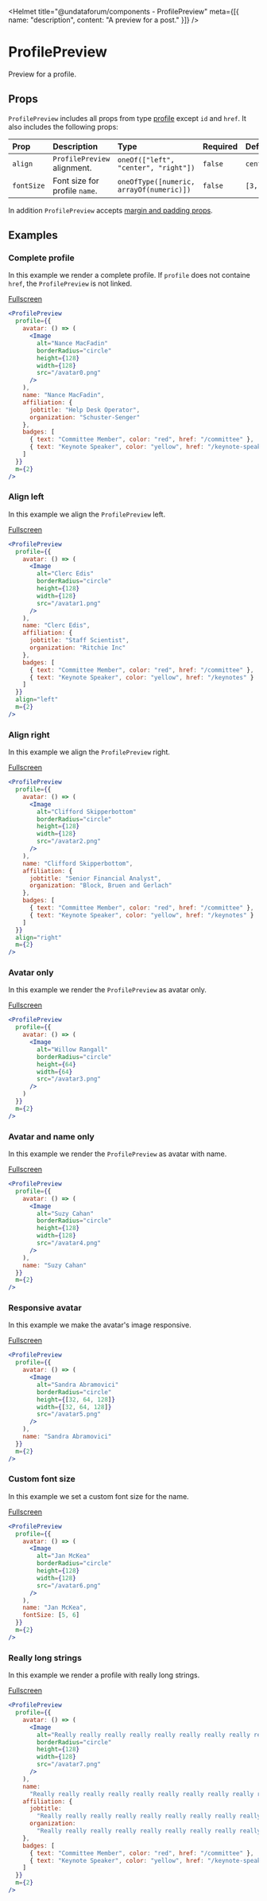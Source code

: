 
<Helmet
  title="@undataforum/components - ProfilePreview"
  meta={[{ name: "description", content: "A preview for a post." }]}
/>

# ProfilePreview

Preview for a profile.

## Props

`ProfilePreview` includes all props from type [profile](/types/profile/) except `id` and `href`. It also includes the following props:

| Prop       | Description                   | Type                                     | Required | Default  |
| :--------- | :---------------------------- | :--------------------------------------- | :------- | :------- |
| `align`    | `ProfilePreview` alignment.   | `oneOf(["left", "center", "right"])`     | `false`  | `center` |
| `fontSize` | Font size for profile `name`. | `oneOfType([numeric, arrayOf(numeric)])` | `false`  | `[3, 4]` |

In addition `ProfilePreview` accepts [margin and padding props](https://rebassjs.org/props/#margin-and-padding).

## Examples

### Complete profile

In this example we render a complete profile. If `profile` does not containe `href`, the `ProfilePreview` is not linked.

<CompleteProfileExample />

[Fullscreen](/ProfilePreview/complete-profile-example/)

```jsx
<ProfilePreview
  profile={{
    avatar: () => (
      <Image
        alt="Nance MacFadin"
        borderRadius="circle"
        height={128}
        width={128}
        src="/avatar0.png"
      />
    ),
    name: "Nance MacFadin",
    affiliation: {
      jobtitle: "Help Desk Operator",
      organization: "Schuster-Senger"
    },
    badges: [
      { text: "Committee Member", color: "red", href: "/committee" },
      { text: "Keynote Speaker", color: "yellow", href: "/keynote-speakers" }
    ]
  }}
  m={2}
/>
```

### Align left

In this example we align the `ProfilePreview` left.

<AlignLeftExample />

[Fullscreen](/ProfilePreview/align-left-example/)

```jsx
<ProfilePreview
  profile={{
    avatar: () => (
      <Image
        alt="Clerc Edis"
        borderRadius="circle"
        height={128}
        width={128}
        src="/avatar1.png"
      />
    ),
    name: "Clerc Edis",
    affiliation: {
      jobtitle: "Staff Scientist",
      organization: "Ritchie Inc"
    },
    badges: [
      { text: "Committee Member", color: "red", href: "/committee" },
      { text: "Keynote Speaker", color: "yellow", href: "/keynotes" }
    ]
  }}
  align="left"
  m={2}
/>
```

### Align right

In this example we align the `ProfilePreview` right.

<AlignRightExample />

[Fullscreen](/ProfilePreview/align-right-example/)

```jsx
<ProfilePreview
  profile={{
    avatar: () => (
      <Image
        alt="Clifford Skipperbottom"
        borderRadius="circle"
        height={128}
        width={128}
        src="/avatar2.png"
      />
    ),
    name: "Clifford Skipperbottom",
    affiliation: {
      jobtitle: "Senior Financial Analyst",
      organization: "Block, Bruen and Gerlach"
    },
    badges: [
      { text: "Committee Member", color: "red", href: "/committee" },
      { text: "Keynote Speaker", color: "yellow", href: "/keynotes" }
    ]
  }}
  align="right"
  m={2}
/>
```

### Avatar only

In this example we render the `ProfilePreview` as avatar only.

<AvatarOnlyExample />

[Fullscreen](/ProfilePreview/avatar-only-example/)

```jsx
<ProfilePreview
  profile={{
    avatar: () => (
      <Image
        alt="Willow Rangall"
        borderRadius="circle"
        height={64}
        width={64}
        src="/avatar3.png"
      />
    )
  }}
  m={2}
/>
```

### Avatar and name only

In this example we render the `ProfilePreview` as avatar with name.

<AvatarAndNameOnlyExample />

[Fullscreen](/ProfilePreview/avatar-and-name-only-example/)

```jsx
<ProfilePreview
  profile={{
    avatar: () => (
      <Image
        alt="Suzy Cahan"
        borderRadius="circle"
        height={128}
        width={128}
        src="/avatar4.png"
      />
    ),
    name: "Suzy Cahan"
  }}
  m={2}
/>
```

### Responsive avatar

In this example we make the avatar's image responsive.

<ResponsiveAvatarExample />

[Fullscreen](/ProfilePreview/responsive-avatar-example/)

```jsx
<ProfilePreview
  profile={{
    avatar: () => (
      <Image
        alt="Sandra Abramovici"
        borderRadius="circle"
        height={[32, 64, 128]}
        width={[32, 64, 128]}
        src="/avatar5.png"
      />
    ),
    name: "Sandra Abramovici"
  }}
  m={2}
/>
```

### Custom font size

In this example we set a custom font size for the name.

<CustomFontSizeExample />

[Fullscreen](/ProfilePreview/custom-font-size-example/)

```jsx
<ProfilePreview
  profile={{
    avatar: () => (
      <Image
        alt="Jan McKea"
        borderRadius="circle"
        height={128}
        width={128}
        src="/avatar6.png"
      />
    ),
    name: "Jan McKea",
    fontSize: [5, 6]
  }}
  m={2}
/>
```

### Really long strings

In this example we render a profile with really long strings.

<ReallyLongStringsExample />

[Fullscreen](/ProfilePreview/really-long-strings-example/)

```jsx
<ProfilePreview
  profile={{
    avatar: () => (
      <Image
        alt="Really really really really really really really really really really long name"
        borderRadius="circle"
        height={128}
        width={128}
        src="/avatar7.png"
      />
    ),
    name:
      "Really really really really really really really really really really long name",
    affiliation: {
      jobtitle:
        "Really really really really really really really really really really long jobtitle",
      organization:
        "Really really really really really really really really really really long organization"
    },
    badges: [
      { text: "Committee Member", color: "red", href: "/committee" },
      { text: "Keynote Speaker", color: "yellow", href: "/keynote-speakers" }
    ]
  }}
  m={2}
/>
```
